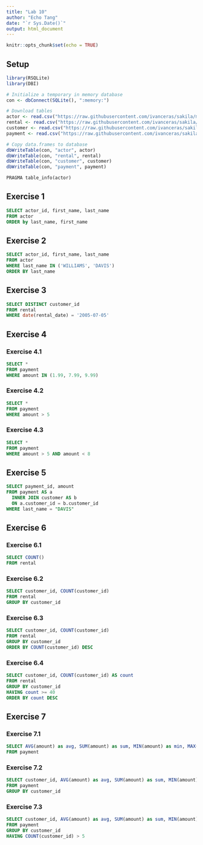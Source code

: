 ```yaml
---
title: "Lab 10"
author: "Echo Tang"
date: "`r Sys.Date()`"
output: html_document
---
```


```r
knitr::opts_chunk$set(echo = TRUE)
```

## Setup

```r

library(RSQLite)
library(DBI)

# Initialize a temporary in memory database
con <- dbConnect(SQLite(), ":memory:")

# Download tables
actor <- read.csv("https://raw.githubusercontent.com/ivanceras/sakila/master/csv-sakila-db/actor.csv")
rental <- read.csv("https://raw.githubusercontent.com/ivanceras/sakila/master/csv-sakila-db/rental.csv")
customer <- read.csv("https://raw.githubusercontent.com/ivanceras/sakila/master/csv-sakila-db/customer.csv")
payment <- read.csv("https://raw.githubusercontent.com/ivanceras/sakila/master/csv-sakila-db/payment_p2007_01.csv")

# Copy data.frames to database
dbWriteTable(con, "actor", actor)
dbWriteTable(con, "rental", rental)
dbWriteTable(con, "customer", customer)
dbWriteTable(con, "payment", payment)
```

```sql
PRAGMA table_info(actor)
```

## Exercise 1

```sql
SELECT actor_id, first_name, last_name
FROM actor
ORDER by last_name, first_name
```

## Exercise 2

```sql
SELECT actor_id, first_name, last_name
FROM actor
WHERE last_name IN ('WILLIAMS', 'DAVIS')
ORDER BY last_name

```

## Exercise 3

```sql
SELECT DISTINCT customer_id
FROM rental
WHERE date(rental_date) = '2005-07-05'

```

## Exercise 4

### Exercise 4.1

```sql
SELECT *
FROM payment
WHERE amount IN (1.99, 7.99, 9.99)

```

### Exercise 4.2

```sql
SELECT *
FROM payment
WHERE amount > 5
```

### Exercise 4.3

```sql
SELECT *
FROM payment
WHERE amount > 5 AND amount < 8
```

## Exercise 5

```sql
SELECT payment_id, amount
FROM payment AS a
  INNER JOIN customer AS b
  ON a.customer_id = b.customer_id
WHERE last_name = "DAVIS"
```

## Exercise 6

### Exercise 6.1
```sql
SELECT COUNT()
FROM rental
```

### Exercise 6.2
```sql
SELECT customer_id, COUNT(customer_id)
FROM rental
GROUP BY customer_id

```


### Exercise 6.3
```sql
SELECT customer_id, COUNT(customer_id)
FROM rental
GROUP BY customer_id
ORDER BY COUNT(customer_id) DESC
```

### Exercise 6.4
```sql
SELECT customer_id, COUNT(customer_id) AS count
FROM rental
GROUP BY customer_id
HAVING count >= 40
ORDER BY count DESC

```

## Exercise 7

### Exercise 7.1
```sql
SELECT AVG(amount) as avg, SUM(amount) as sum, MIN(amount) as min, MAX(amount) as max
FROM payment

```

### Exercise 7.2
```sql
SELECT customer_id, AVG(amount) as avg, SUM(amount) as sum, MIN(amount) as min, MAX(amount) as max
FROM payment
GROUP BY customer_id

```

### Exercise 7.3
```sql
SELECT customer_id, AVG(amount) as avg, SUM(amount) as sum, MIN(amount) as min, MAX(amount) as max
FROM payment
GROUP BY customer_id
HAVING COUNT(customer_id) > 5

```

